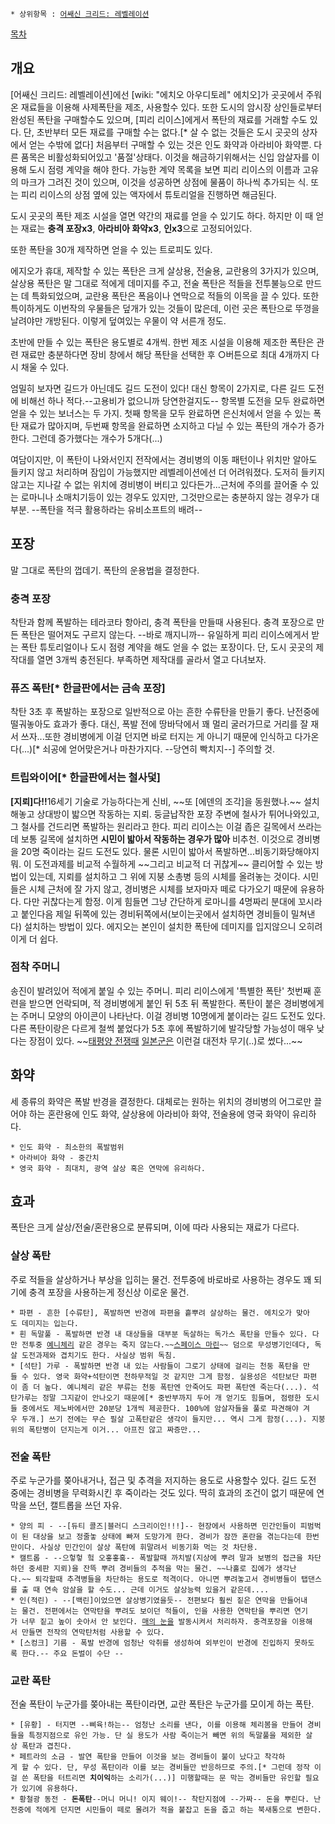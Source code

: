  * 상위항목 : [[어쌔신 크리드: 레벨레이션]]

[[목차]]
== 개요 ==
[어쌔신 크리드: 레벨레이션]에선 [wiki: "에치오 아우디토레" 에치오]가 곳곳에서 주워온 재료들을 이용해 사제폭탄을 제조, 사용할수 있다. 또한 도시의 암시장 상인들로부터 완성된 폭탄을 구매할수도 있으며, [피리 리이스]에게서 폭탄의 재료를 거래할 수도 있다. 단, 초반부터 모든 재료를 구매할 수는 없다.[* 살 수 없는 것들은 도시 곳곳의 상자에서 얻는 수밖에 없다] 처음부터 구매할 수 있는 것은 인도 화약과 아라비아 화약뿐. 다른 품목은 비활성화되어있고 '품절'상태다. 이것을 해금하기위해서는 신입 암살자를 이용해 도시 점령 계약을 해야 한다. 가능한 계약 목록을 보면 피리 리이스의 이름과 고유의 마크가 그려진 것이 있으며, 이것을 성공하면 상점에 물품이 하나씩 추가되는 식. 또는 피리 리이스의 상점 옆에 있는 액자에서 튜토리얼을 진행하면 해금된다.

도시 곳곳의 폭탄 제조 시설을 열면 약간의 재료를 얻을 수 있기도 하다. 하지만 이 때 얻는 재료는 '''충격 포장x3''', '''아라비아 화약x3''', '''인x3'''으로 고정되어있다.

또한 폭탄을 30개 제작하면 얻을 수 있는 트로피도 있다.

에지오가 휴대, 제작할 수 있는 폭탄은 크게 살상용, 전술용, 교란용의 3가지가 있으며,
살상용 폭탄은 말 그대로 적에게 데미지를 주고, 전술 폭탄은 적들을 전투불능으로 만드는 데 특화되었으며, 교란용 폭탄은 폭음이나 연막으로 적들의 이목을 끌 수 있다. 또한 특이하게도 이번작의 우물들은 덮개가 있는 것들이 많은데, 이런 곳은 폭탄으로 뚜껑을 날려야만 개방된다. 이렇게 덮여있는 우물이 약 서른개 정도.

초반에 만들 수 있는 폭탄은 용도별로 4개씩. 한번 제조 시설을 이용해 제조한 폭탄은 관련 재료만 충분하다면 장비 창에서 해당 폭탄을 선택한 후 ○버튼으로 최대 4개까지 다시 채울 수 있다.

엄밀히 보자면 길드가 아닌데도 길드 도전이 있다! 대신 항목이 2가지로, 다른 길드 도전에 비해선 하나 적다.--고용비가 없으니까 당연한걸지도-- 항목별 도전을 모두 완료하면 얻을 수 있는 보너스는 두 가지. 첫째 항목을 모두 완료하면 은신처에서 얻을 수 있는 폭탄 재료가 많아지며, 두번째 항목을 완료하면 소지하고 다닐 수 있는 폭탄의 개수가 증가한다. 그런데 증가했다는 개수가 5개다(...)

여담이지만, 이 폭탄이 나와서인지 전작에서는 경비병의 이동 패턴이나 위치만 알아도 들키지 않고 처리하며 잠입이 가능했지만 레벨레이션에선 더 어려워졌다. 도저히 들키지 않고는 지나갈 수 없는 위치에 경비병이 버티고 있다든가...근처에 주의를 끌어줄 수 있는 로마니나 소매치기등이 있는 경우도 있지만, 그것만으로는 충분하지 않는 경우가 대부분. --폭탄을 적극 활용하라는 유비소프트의 배려--

== 포장 ==
말 그대로 폭탄의 껍데기. 폭탄의 운용법을 결정한다.

=== 충격 포장 ===
착탄과 함께 폭발하는 테라코타 항아리, 충격 폭탄을 만들때 사용된다. 충격 포장으로 만든 폭탄은 떨어져도 구르지 않는다. --바로 깨지니까-- 유일하게 피리 리이스에게서 받는 폭탄 튜토리얼이나 도시 점령 계약을 해도 얻을 수 없는 포장이다. 단, 도시 곳곳의 제작대를 열면 3개씩 충전된다. 부족하면 제작대를 골라서 열고 다녀보자.

=== 퓨즈 폭탄[* 한글판에서는 금속 포장] ===
착탄 3초 후 폭발하는 포장으로 일반적으로 아는 흔한 수류탄을 만들기 좋다. 난전중에 떨궈놓아도 효과가 좋다. 대신, 폭발 전에 땅바닥에서 꽤 멀리 굴러가므로 거리를 잘 재서 쓰자...또한 경비병에게 이걸 던지면 바로 터지는 게 아니기 때문에 인식하고 다가온다(...)[* 쇠공에 얻어맞은거나 마찬가지다. --당연히 빡치지--] 주의할 것.

=== 트립와이어[* 한글판에서는 철사덫] ===
'''[지뢰]다!!'''16세기 기술로 가능하다는게 신비, ~~또 [에덴의 조각]을 동원했나.~~
설치해놓고 상대방이 밟으면 작동하는 지뢰. 둥글납작한 포장 주변에 철사가 튀어나와있고, 그 철사를 건드리면 폭발하는 원리라고 한다. 피리 리이스는 이걸 좁은 길목에서 쓰라는데 보통 길목에 설치하면 '''시민이 밟아서 작동하는 경우가 많아''' 비추천. 이것으로 경비병을 20명 죽이라는 길드 도전도 있다. 물론 시민이 밟아서 폭발하면...비동기화당해야지 뭐. 이 도전과제를 비교적 수월하게 ~~그리고 비교적 더 귀찮게~~ 클리어할 수 있는 방법이 있는데, 지뢰를 설치하고 그 위에 지붕 소총병 등의 시체를 올려놓는 것이다. 시민들은 시체 근처에 잘 가지 않고, 경비병은 시체를 보자마자 떼로 다가오기 때문에 유용하다. 다만 귀찮다는게 함정.
이게 힘들면 그냥 간단하게 로마니를 4명짜리 분대에 꼬시라고 붙인다음 제일 뒤쪽에 있는 경비뒤쪽에서(보이는곳에서 설치하면 경비들이 밀쳐낸다) 설치하는 방법이 있다. 에지오는 본인이 설치한 폭탄에 데미지를 입지않으니 오히려 이게 더 쉽다.

=== 점착 주머니 ===
송진이 발려있어 적에게 붙일 수 있는 주머니. 피리 리이스에게 '특별한 폭탄' 첫번째 훈련을 받으면 언락되며, 적 경비병에게 붙인 뒤 5초 뒤 폭발한다. 폭탄이 붙은 경비병에게는 주머니 모양의 아이콘이 나타난다. 이걸 경비병 10명에게 붙이라는 길드 도전도 있다. 다른 폭탄이랑은 다르게 철썩 붙었다가 5초 후에 폭발하기에 발각당할 가능성이 매우 낮다는 장점이 있다. ~~[[태평양 전쟁]]때 [[일본군]]은 이런걸 대전차 무기(..)로 썼다...~~

== 화약 ==
세 종류의 화약은 폭발 반경을 결정한다. 대체로는 원하는 위치의 경비병의 어그로만 끌어야 하는 혼란용에 인도 화약, 살상용에 아라비아 화약, 전술용에 영국 화약이 유리하다.

 * 인도 화약 - 최소한의 폭발범위
 * 아라비아 화약 - 중간치
 * 영국 화약 - 최대치, 광역 살상 혹은 연막에 유리하다.

== 효과 ==
폭탄은 크게 살상/전술/혼란용으로 분류되며, 이에 따라 사용되는 재료가 다르다.

=== 살상 폭탄 ===
주로 적들을 살상하거나 부상을 입히는 물건. 전투중에 바로바로 사용하는 경우도 꽤 되기에 충격 포장을 사용하는게 정신상 이로운 물건.

 * 파편 - 흔한 [수류탄], 폭발하면 반경에 파편을 흩뿌려 살상하는 물건. 에치오가 맞아도 데미지는 입는다.
 * 흰 독말풀 - 폭발하면 반경 내 대상들을 대부분 독살하는 독가스 폭탄을 만들수 있다. 다만 전투중 [[예니체리]] 같은 경우는 죽지 않는다.~~[[스페이스 마린]]~~ 덤으로 무성병기인데다, 독살 도전과제와 겹치기도 한다. 사실상 범위 독침.
 * [석탄] 가루 - 폭발하면 반경 내 있는 사람들이 그로기 상태에 걸리는 천둥 폭탄을 만들 수 있다. 영국 화약+석탄이면 천하무적일 것 같지만 그게 함정. 실용성은 석탄보단 파편이 좀 더 높다. 예니체리 같은 부류는 천둥 폭탄엔 안죽어도 파편 폭탄엔 죽는다(...). 석탄가루는 정말 그지같이 안나오기 때문에[* 중반부까지 두어 개 얻기도 힘들며, 점령한 도시들 중에서도 제노바에서만 20분당 1개씩 제공한다. 100%에 암살자들을 풀로 파견해야 겨우 두개.] 쓰기 전에는 무슨 필살 고폭탄같은 생각이 들지만... 역시 그게 함정(...). 지붕위의 폭탄병이 던지는게 이거... 아프진 않고 짜증만...

=== 전술 폭탄 ===

주로 누군가를 쫒아내거나, 접근 및 추격을 저지하는 용도로 사용할수 있다. 길드 도전 중에는 경비병을 무력화시킨 후 죽이라는 것도 있다. 딱히 효과의 조건이 없기 때문에 연막을 쓰던, 캘트롭을 쓰던 자유.

 * 양의 피 - --[듀티 콜즈|블러디 스크리이인!!!]-- 현장에서 사용하면 민간인들이 피범벅이 된 대상을 보고 정줄놓 상태에 빠져 도망가게 한다. 경비가 잠깐 혼란을 겪는다는데 한번만이다. 사실상 민간인이 살상 폭탄에 휘말려서 비동기화 먹는 것 차단용.
 * 캘트롭 - --으헣헣 헠 오홓홓홐-- 폭발할때 까치발(지상에 뿌려 말과 보병의 접근을 차단하던 중세판 지뢰)을 잔뜩 뿌려 경비들의 추적을 막는 물건. ~~나홀로 집에가 생각난다.~~ 퇴각할때 추격병들을 차단하는 용도로 적격이다. 아니면 뿌려놓고서 경비병들이 탭댄스를 출 때 연속 암살을 할 수도... 근데 이거도 살상능력 있을거 같은데....
 * 인(적린) - --[백린]이었으면 살상병기였을듯-- 전편보다 훨씬 짙은 연막을 만들어내는 물건. 전편에서는 연막탄을 뿌려도 보이던 적들이, 인을 사용한 연막탄을 뿌리면 연기가 너무 짙고 높이 솟아서 안 보인다. [[매의 눈]]을 발동시켜서 처리하자. 충격포장을 이용해서 만들면 전작의 연막탄처럼 사용할 수 있다.
 * [스컹크] 기름 - 폭발 반경에 엄청난 악취를 생성하여 외부인이 반경에 진입하지 못하도록 한다.-- 주요 돈벌이 수단 --

=== 교란 폭탄 ===
전술 폭탄이 누군가를 쫒아내는 폭탄이라면, 교란 폭탄은 누군가를 모이게 하는 폭탄.

 * [유황] - 터지면 --삐육!하는-- 엄청난 소리를 낸다, 이를 이용해 체리봄을 만들어 경비들을 특정지점으로 유인 가능. 단 실 용도가 사람 죽이는거 빼면 위의 독말풀을 제외한 살상 폭탄과 겹친다. 
 * 페트라의 소금 - 발연 폭탄을 만들어 이것을 보는 경비들이 불이 났다고 착각하게 할 수 있다. 단, 무성 폭탄이라 이를 보는 경비들만 반응하므로 주의.[* 그런데 정작 이걸 쓴 폭탄을 터트리면 '''치이익'''하는 소리가(...)] 미행할때는 문 막는 경비들만 유인할 필요가 있기에 유용하다.
 * 황철광 동전 - '''돈폭탄'''--머니 머니! 이지 웨이!-- 착탄지점에 --가짜-- 돈을 뿌린다. 난전중에 적에게 던지면 시민들이 떼로 몰려가 적을 붙잡고 돈을 줍고 하는 북새통으로 변한다.
